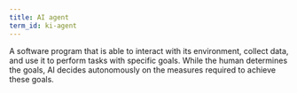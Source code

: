 ```yaml
---
title: AI agent
term_id: ki-agent
---
```


A software program that is able to interact with its environment, collect data, and use it to perform tasks with specific goals. While the human determines the goals, AI decides autonomously on the measures required to achieve these goals.
